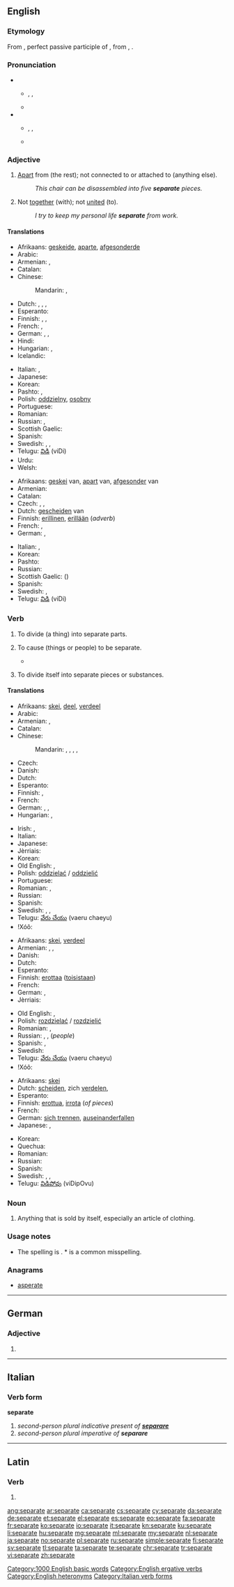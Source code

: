 ==English==

===Etymology===
From {{etyl|la|en}} {{term|separatus|lang=la}}, perfect passive participle of {{term|separare|lang=la||separate}}, from {{term|sepire}}, {{term|saepire||enclose, hedge in}}.

===Pronunciation===
* {{sense|Adjective and noun}}
** {{enPR|sĕ'pərət}}, {{IPA|/ˈsɛp(ə)ɹət/}}, {{X-SAMPA|/"sEp(@)r@t/}}
** {{audio|en-us-separate-adj.ogg|Audio (US), adjective}}
* {{sense|Verbs}}
** {{enPR|sĕ'pərāt}}, {{IPA|/ˈsɛpəɹeɪt/}}, {{X-SAMPA|/"sEp@reIt/}}
** {{audio|en-us-separate-verb.ogg|Audio (US), verb}}

===Adjective===
{{en-adj|-}}

# [[apart|Apart]] from (the rest); not connected to or attached to (anything else).
#: ''This chair can be disassembled into five '''separate''' pieces.''
# {{context|followed by “from”|lang=en}} Not [[together]] (with); not [[united]] (to).
#: ''I try to keep my personal life '''separate''' from work.''

====Translations====
{{trans-top|apart from; not connected to}}
* Afrikaans: [[geskeide]], [[aparte]], [[afgesonderde]]
* Arabic: {{t-|ar|منفصل|tr=munfáSil}}
* Armenian: {{t-|hy|առանձին|tr=aṙanjin}}, {{t-|hy|անջատ|tr=anǰat}}
* Catalan: {{t-|ca|separat}}
* Chinese:
*: Mandarin: {{t|cmn|分開的|sc=Hani}}, {{t|cmn|分开的|tr=[[fēnkāi]] [[de]]|sc=Hani}}
* Dutch: {{t+|nl|afzonderlijk}}, {{t+|nl|gescheiden}}, {{t+|nl|afgezonderd}}, {{t+|nl|afgezonderde}}
* Esperanto: {{t-|eo|malkuna}}
* Finnish: {{t-|fi|erillinen}}, {{t+|fi|eri}}, {{t-|fi|irtonainen}}
* French: {{t+|fr|séparé|m}}, {{t+|fr|séparée|f}}
* German: {{t+|de|einzeln}}, {{t+|de|getrennt}}, {{t+|de|separat}}
* Hindi: {{t-|hi|अलग|tr=alag|sc=Deva}}
* Hungarian: {{t+|hu|külön}}, {{t+|hu|különálló}}
* Icelandic: {{t-|is|aðkilinn}}
{{trans-mid}}
* Italian: {{t+|it|separato|m}}, {{t+|it|separata|f}}
* Japanese: {{t-|ja|分れた|tr=わかれた, wakareta}}
* Korean: {{t-|ko|개개의|tr=gaegaeui|sc=Hang}}
* Pashto: {{t+|ps|بېل|tr=bel}}, {{t+|ps|جلا|tr=jëlâ}}
* Polish: [[oddzielny]], [[osobny]] {{m}}
* Portuguese: {{t+|pt|separado}}
* Romanian: {{t-|ro|separat|m|n}}
* Russian: {{t+|ru|отдельный|tr=otdél’nyj}}, {{t+|ru|обособленный|tr=obosóblennyj|sc=Cyrl}}
* Scottish Gaelic: {{t-|gd|air leth}}
* Spanish: {{t-|es|separado}}
* Swedish: {{t-|sv|avskild}}, {{t+|sv|skiljd}}, {{t+|sv|separat}}
* Telugu: [[విడి]] (viDi)
* Urdu: {{t-|ur|الگ|tr=alag|sc=ur-Arab}}
* Welsh: {{t-|cy|gwahan}}
{{trans-bottom}}

{{trans-top|followed by "from": not together with}}
* Afrikaans: [[geskei]] van, [[apart]] van, [[afgesonder]] van
* Armenian: {{t-|hy|առանձին|tr=aṙanjin}}
* Catalan: {{t-|ca|separat}}
* Czech: {{t-|cs|samostatný}}, {{t-|cs|separátní}}, {{t-|cs|oddělený}}
* Dutch: [[gescheiden]] van
* Finnish: [[erillinen]], [[erillään]] (''adverb'')
* French: {{t+|fr|séparé|m}}, {{t+|fr|séparée|f}}
* German: {{t+|de|getrennt}}, {{t+|de|separat}}
{{trans-mid}}
* Italian: {{t+|it|separato|m}}, {{t+|it|separata|f}}
* Korean: {{t-|ko|별개의|tr=byoelgaeui|sc=Hang}}
* Pashto: {{t+|ps|بېل|tr=bel}}
* Russian: {{t+|ru|раздельный|tr=razdél’nyj}}
* Scottish Gaelic: {{t-|gd|air leth}} ({{t-|gd|bho}})
* Spanish: {{t-|es|separado}}
* Swedish: {{t+|sv|skild}}, {{t+|sv|separat}}
* Telugu: [[విడి]] (viDi)
{{trans-bottom}}

===Verb===
{{en-verb|separat|ing}}

# {{context|transitive|lang=en}} To divide (a thing) into separate parts.
#: {{usex|'''Separate''' the articles from the headings.|lang=en}}
# {{context|transitive|lang=en}} To cause (things or people) to be separate.
#*{{quote-magazine|date=2013-06-07|author=David Simpson
|volume=188|issue=26|page=36|magazine={{w|The Guardian Weekly}}
|title=[http://www.guardian.co.uk/books/2013/may/18/falling-upwards-richard-holmes-review Fantasy of navigation]
|passage=It is tempting to speculate about the incentives or compulsions that might explain why anyone would take to the skies in [the] basket [of a balloon]:&nbsp;[&hellip;]; &nbsp;[&hellip;]; or perhaps to muse on the irrelevance of the borders that '''separate''' nation states and keep people from understanding their shared environment.}}
#: {{usex|If the kids get too noisy, '''separate''' them for a few minutes.|lang=en}}
# {{context|intransitive|lang=en}} To divide itself into separate pieces or substances.
#: {{usex|The sauce will '''separate''' if you don't keep stirring.|lang=en}}

====Translations====
{{trans-top|divide (a thing) into separate parts}}
* Afrikaans: [[skei]], [[deel]], [[verdeel]]
* Arabic: {{t-|ar|فصل|tr=fáSala}}
* Armenian: {{t-|hy|առանձնացնել|tr=aṙanjnac'nel}}, {{t-|hy|բաժանել|tr=bažanel}}
* Catalan: {{t+|ca|separar}}
* Chinese:
*: Mandarin: {{t|cmn|分離|sc=Hani}}, {{t|cmn|分离|tr=[[fēnlí]]|sc=Hani}}, {{t|cmn|分開|sc=Hani}}, {{t|cmn|分开|tr=[[fēnkāi]]|sc=Hani}}, {{t|cmn|隔|tr=gé|sc=Hani}}
* Czech: {{t-|cs|oddělit}}
* Danish: {{t+|da|adskille}}
* Dutch: {{t+|nl|scheiden}}
* Esperanto: {{t-|eo|malkunigi}}
* Finnish: {{t+|fi|erottaa}}, {{t+|fi|irrottaa}}
* French: {{t+|fr|séparer}}
* German: {{t+|de|separieren}}, {{t+|de|teilen}}, {{t+|de|trennen}}
* Hungarian: {{t+|hu|elválaszt}}, {{t+|hu|elkülönít}}
{{trans-mid}}
* Irish: {{t-|ga|deighil}}, {{t-|ga|scaoil i}}
* Italian: {{t+|it|separare}}
* Japanese: {{t-|ja|分ける|tr=わける, wakeru}}
* Jèrriais: {{tø|roa-jer|s'pather}}
* Korean: {{t+|ko|분리하다|tr=bullihada|sc=Hang}}
* Old English: {{t-|ang|tōdǣlan}}, {{t-|ang|ġetwǣfan}}
* Polish: [[oddzielać]] / [[oddzielić]]
* Portuguese: {{t+|pt|separar}}
* Romanian: {{t+|ro|despărți}}, {{t+|ro|separa}}
* Russian: {{t+|ru|отделять|tr=otdelját’}}
* Spanish: {{t+|es|separar}}
* Swedish: {{t-|sv|avskilja}}, {{t+|sv|skilja}}, {{t+|sv|dela}}
* Telugu: [[వేరు చేయు]] (vaeru chaeyu)
* ǃXóõ: {{tø|nmn|khàla}}
{{trans-bottom}}

{{trans-top|cause (things or people) to be separate}}
* Afrikaans: [[skei]], [[verdeel]]
* Armenian: {{t-|hy|առանձնացնել|tr=aṙanjnac'nel}}, {{t-|hy|բաժանել|tr=bažanel}}, {{t-|hy|անջատել|tr=anǰatel}}
* Danish: {{t+|da|adskille}}
* Dutch: {{t+|nl|scheiden}}
* Esperanto: {{t-|eo|malkunigi}}
* Finnish: [[erottaa]] ([[toinen|toisistaan]])
* French: {{t+|fr|séparer}}
* German: {{t+|de|separieren}}, {{t+|de|unterscheiden}}
* Jèrriais: {{tø|roa-jer|s'pather}}
{{trans-mid}}
* Old English: {{t-|ang|tōdǣlan}}, {{t-|ang|ġetwǣfan}}
* Polish: [[rozdzielać]] / [[rozdzielić]]
* Romanian: {{t+|ro|despărți}}, {{t+|ro|separa}}
* Russian: {{t+|ru|разделять|tr=razdelját’}}, {{t+|ru|разъединять|tr=razʺjedinját’}}, {{t-|ru|разлучать|tr=razlučát’}} (''people'')
* Spanish: {{t+|es|separar}}, {{t-|es|disgregar}}
* Swedish: {{t+|sv|dela}}
* Telugu: [[వేరు చేయు]] (vaeru chaeyu)
* ǃXóõ: {{tø|nmn|khàla}}
{{trans-bottom}}

{{trans-top|divide itself into separate pieces or substances}}
* Afrikaans: [[skei]]
* Dutch: [[scheiden]], zich [[verdelen]], {{t+|nl|schiften}}
* Esperanto: {{t-|eo|malkuniĝi}}
* Finnish: [[erottua]], [[irrota]] (''of pieces'')
* French: {{t+|fr|séparer|alt=se séparer}}
* German: [[sich trennen]], [[auseinanderfallen]]
* Japanese: {{t-|ja|分かれる|tr=わかれる, wakareru}}, {{t-|ja|別れる|tr=わかれる, wakareru}}
{{trans-mid}}
* Korean: {{t+|ko|분리되다|tr=bullidoeda|sc=Hang}}
* Quechua: {{t-|qu|haytarakuy}}
* Romanian: {{t+|ro|separa}}
* Russian: {{t+|ru|разделяться|tr=razdelját’sja}}
* Spanish: {{t+|es|separar|alt=separarse}}
* Swedish: {{t+|sv|dela}}, {{t+|sv|splittra}}, {{t-|sv|söndra}}
* Telugu: [[విడిపోవు]] (viDipOvu)
{{trans-bottom}}

===Noun===
{{en-noun}}

# {{context|usually|in the plural|lang=en}} Anything that is sold by itself, especially an article of clothing.

===Usage notes===

* The spelling is {{term|separate}}. *{{term||Seperate}} is a common misspelling.

===Anagrams===
* [[asperate#English|asperate]]

[[Category:1000 English basic words]]
[[Category:English ergative verbs]]
[[Category:English heteronyms]]

----

==German==

===Adjective===
{{head|de|adjective form}}

# {{inflected form of|separat|lang=de}}

----

==Italian==

===Verb form===
'''separate'''

# ''second-person plural indicative present of '''[[separare#Italian|separare]]'''''
# ''second-person plural imperative of '''separare'''''

[[Category:Italian verb forms]]

----

==Latin==

===Verb===
{{la-verb-form|sēparāte}}

# {{conjugation of|sēparō||2|p|pres|act|imp|lang=la}}

[[ang:separate]]
[[ar:separate]]
[[ca:separate]]
[[cs:separate]]
[[cy:separate]]
[[da:separate]]
[[de:separate]]
[[et:separate]]
[[el:separate]]
[[es:separate]]
[[eo:separate]]
[[fa:separate]]
[[fr:separate]]
[[ko:separate]]
[[io:separate]]
[[it:separate]]
[[kn:separate]]
[[ku:separate]]
[[li:separate]]
[[hu:separate]]
[[mg:separate]]
[[ml:separate]]
[[my:separate]]
[[nl:separate]]
[[ja:separate]]
[[no:separate]]
[[pl:separate]]
[[ru:separate]]
[[simple:separate]]
[[fi:separate]]
[[sv:separate]]
[[tl:separate]]
[[ta:separate]]
[[te:separate]]
[[chr:separate]]
[[tr:separate]]
[[vi:separate]]
[[zh:separate]]